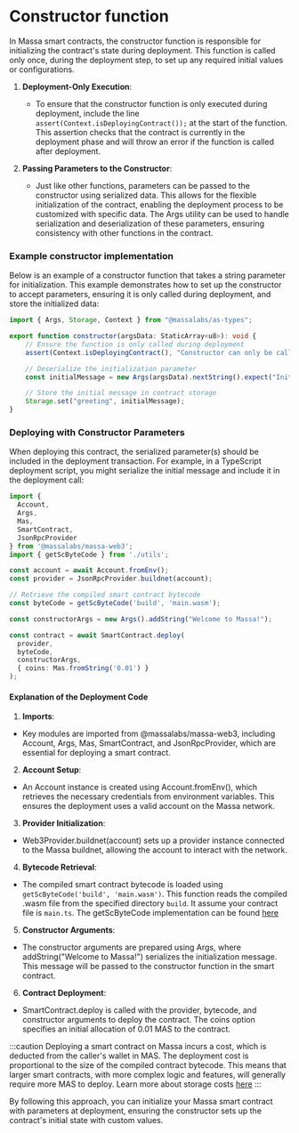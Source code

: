# Constructor function

In Massa smart contracts, the constructor function is responsible for initializing the contract's state during deployment. This function is called only once, during the deployment step, to set up any required initial values or configurations.

1. **Deployment-Only Execution**:
    - To ensure that the constructor function is only executed during deployment, include the line `assert(Context.isDeployingContract());` at the start of the function. This assertion checks that the contract is currently in the deployment phase and will throw an error if the function is called after deployment.

2. **Passing Parameters to the Constructor**:
    - Just like other functions, parameters can be passed to the constructor using serialized data. This allows for the flexible initialization of the contract, enabling the deployment process to be customized with specific data.
    The Args utility can be used to handle serialization and deserialization of these parameters, ensuring consistency with other functions in the contract.


###  Example constructor implementation
Below is an example of a constructor function that takes a string parameter for initialization. This example demonstrates how to set up the constructor to accept parameters, ensuring it is only called during deployment, and store the initialized data:

```ts
import { Args, Storage, Context } from "@massalabs/as-types";

export function constructor(argsData: StaticArray<u8>): void {
    // Ensure the function is only called during deployment
    assert(Context.isDeployingContract(), "Constructor can only be called during deployment");

    // Deserialize the initialization parameter
    const initialMessage = new Args(argsData).nextString().expect("Initialization parameter missing or invalid");

    // Store the initial message in contract storage
    Storage.set("greeting", initialMessage);
}
```

### Deploying with Constructor Parameters
When deploying this contract, the serialized parameter(s) should be included in the deployment transaction. For example, in a TypeScript deployment script, you might serialize the initial message and include it in the deployment call:

```ts
import {
  Account,
  Args,
  Mas,
  SmartContract,
  JsonRpcProvider
} from '@massalabs/massa-web3';
import { getScByteCode } from './utils';

const account = await Account.fromEnv();
const provider = JsonRpcProvider.buildnet(account);

// Retrieve the compiled smart contract bytecode
const byteCode = getScByteCode('build', 'main.wasm');

const constructorArgs = new Args().addString("Welcome to Massa!");

const contract = await SmartContract.deploy(
  provider,
  byteCode,
  constructorArgs,
  { coins: Mas.fromString('0.01') }
);
```

#### Explanation of the Deployment Code
1. **Imports**:

- Key modules are imported from @massalabs/massa-web3, including Account, Args, Mas, SmartContract, and JsonRpcProvider, which are essential for deploying a smart contract.

2. **Account Setup**:

- An Account instance is created using Account.fromEnv(), which retrieves the necessary credentials from environment variables. This ensures the deployment uses a valid account on the Massa network.

3. **Provider Initialization**:

- Web3Provider.buildnet(account) sets up a provider instance connected to the Massa buildnet, allowing the account to interact with the network.

4. **Bytecode Retrieval**:

- The compiled smart contract bytecode is loaded using `getScByteCode('build', 'main.wasm')`. This function reads the compiled .wasm file from the specified directory `build`.
 It assume your contract file is `main.ts`. The getScByteCode implementation can be found [here](https://github.com/massalabs/massa-sc-toolkit/blob/a987baa4ad0f5b9a3aea1cc1107d1e90892c5fee/packages/sc-project-initializer/commands/init/src/utils.ts#L8)

5. **Constructor Arguments**:

- The constructor arguments are prepared using Args, where addString("Welcome to Massa!") serializes the initialization message. This message will be passed to the constructor function in the smart contract.

6. **Contract Deployment**:

- SmartContract.deploy is called with the provider, bytecode, and constructor arguments to deploy the contract.
The coins option specifies an initial allocation of 0.01 MAS to the contract.

:::caution
Deploying a smart contract on Massa incurs a cost, which is deducted from the caller's wallet in MAS. The deployment cost is proportional to the size of the compiled contract bytecode. This means that larger smart contracts, with more complex logic and features, will generally require more MAS to deploy. Learn more about storage costs [here](https://docs.massa.net/docs/learn/storage-costs)
:::

By following this approach, you can initialize your Massa smart contract with parameters at deployment, ensuring the constructor sets up the contract's initial state with custom values.